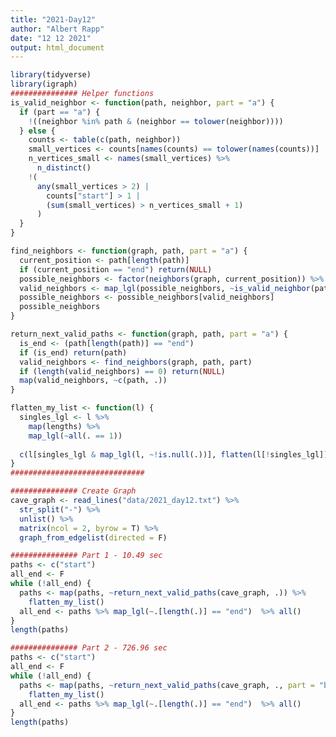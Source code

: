```yaml
---
title: "2021-Day12"
author: "Albert Rapp"
date: "12 12 2021"
output: html_document
---
```

```r
library(tidyverse)
library(igraph)
############### Helper functions
is_valid_neighbor <- function(path, neighbor, part = "a") {
  if (part == "a") {
    !((neighbor %in% path & (neighbor == tolower(neighbor))))
  } else {
    counts <- table(c(path, neighbor))
    small_vertices <- counts[names(counts) == tolower(names(counts))]
    n_vertices_small <- names(small_vertices) %>% 
      n_distinct()
    !(
      any(small_vertices > 2) | 
        counts["start"] > 1 | 
        (sum(small_vertices) > n_vertices_small + 1)
      )
  }
}

find_neighbors <- function(graph, path, part = "a") {
  current_position <- path[length(path)]
  if (current_position == "end") return(NULL) 
  possible_neighbors <- factor(neighbors(graph, current_position)) %>% names()
  valid_neighbors <- map_lgl(possible_neighbors, ~is_valid_neighbor(path, ., part))
  possible_neighbors <- possible_neighbors[valid_neighbors]
  possible_neighbors
}

return_next_valid_paths <- function(graph, path, part = "a") {
  is_end <- (path[length(path)] == "end")
  if (is_end) return(path)
  valid_neighbors <- find_neighbors(graph, path, part)
  if (length(valid_neighbors) == 0) return(NULL) 
  map(valid_neighbors, ~c(path, .))
}

flatten_my_list <- function(l) {
  singles_lgl <- l %>% 
    map(lengths) %>% 
    map_lgl(~all(. == 1)) 
  
  c(l[singles_lgl & map_lgl(l, ~!is.null(.))], flatten(l[!singles_lgl]))
}
##############################

############### Create Graph
cave_graph <- read_lines("data/2021_day12.txt") %>% 
  str_split("-") %>% 
  unlist() %>% 
  matrix(ncol = 2, byrow = T) %>% 
  graph_from_edgelist(directed = F) 

############### Part 1 - 10.49 sec
paths <- c("start")
all_end <- F
while (!all_end) {
  paths <- map(paths, ~return_next_valid_paths(cave_graph, .)) %>% 
    flatten_my_list()
  all_end <- paths %>% map_lgl(~.[length(.)] == "end")  %>% all()
}
length(paths)

############### Part 2 - 726.96 sec
paths <- c("start")
all_end <- F
while (!all_end) {
  paths <- map(paths, ~return_next_valid_paths(cave_graph, ., part = "b")) %>% 
    flatten_my_list()
  all_end <- paths %>% map_lgl(~.[length(.)] == "end")  %>% all()
}
length(paths)
```

